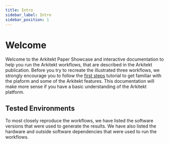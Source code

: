 ```yaml
---
title: Intro
sidebar_label: Intro
sidebar_position: 1
---
```


# Welcome

Welcome to the Arkitekt Paper Showcase and interactive documentation to help you run the Arkitekt workflows,
that are described in the Arkitekt publication. Before you try to recreate the illustrated three
workflows, we strongly encourage you to follow the [first steps](/docs/introduction/first_steps) tutorial to get familiar with the
plaform and some of the Arkitekt features. This documentation will make more sense if you have
a basic understanding of the Arkitekt platform.

## Tested Environments

To most closely reproduce the workflows, we have listed the software versions that were used to
generate the results. We have also listed the hardware and outside software dependencies that were
used to run the workflows.

